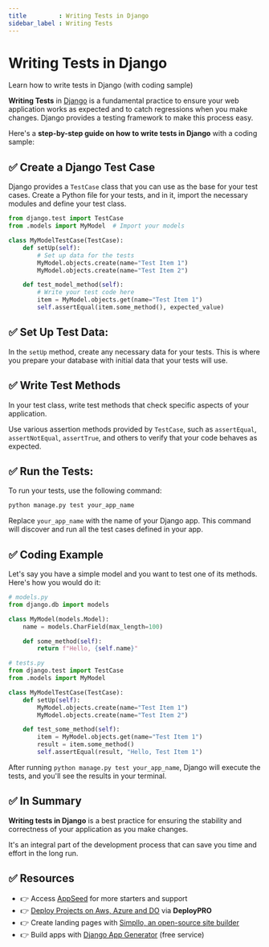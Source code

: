 ```yaml
---
title         : Writing Tests in Django
sidebar_label : Writing Tests
---
```


# Writing Tests in Django

<SubHeading>Learn how to write tests in Django (with coding sample)</SubHeading>

**Writing Tests** in [Django](https://www.djangoproject.com/) is a fundamental practice to ensure your web application works as expected and to catch regressions when you make changes. 
Django provides a testing framework to make this process easy. 

Here's a **step-by-step guide on how to write tests in Django** with a coding sample:

## ✅ **Create a Django Test Case**

Django provides a `TestCase` class that you can use as the base for your test cases. Create a Python file for your tests, and in it, import the necessary modules and define your test class.

```python
from django.test import TestCase
from .models import MyModel  # Import your models

class MyModelTestCase(TestCase):
    def setUp(self):
        # Set up data for the tests
        MyModel.objects.create(name="Test Item 1")
        MyModel.objects.create(name="Test Item 2")

    def test_model_method(self):
        # Write your test code here
        item = MyModel.objects.get(name="Test Item 1")
        self.assertEqual(item.some_method(), expected_value)
```

## ✅ **Set Up Test Data:**

In the `setUp` method, create any necessary data for your tests. This is where you prepare your database with initial data that your tests will use.

## ✅ **Write Test Methods**

In your test class, write test methods that check specific aspects of your application. 

Use various assertion methods provided by `TestCase`, such as `assertEqual`, `assertNotEqual`, `assertTrue`, and others to verify that your code behaves as expected.

## ✅ **Run the Tests:**

To run your tests, use the following command:

```bash
python manage.py test your_app_name
```

Replace `your_app_name` with the name of your Django app. This command will discover and run all the test cases defined in your app.

## ✅ **Coding Example**

Let's say you have a simple model and you want to test one of its methods. Here's how you would do it:

```python
# models.py
from django.db import models

class MyModel(models.Model):
    name = models.CharField(max_length=100)

    def some_method(self):
        return f"Hello, {self.name}"

# tests.py
from django.test import TestCase
from .models import MyModel

class MyModelTestCase(TestCase):
    def setUp(self):
        MyModel.objects.create(name="Test Item 1")
        MyModel.objects.create(name="Test Item 2")

    def test_some_method(self):
        item = MyModel.objects.get(name="Test Item 1")
        result = item.some_method()
        self.assertEqual(result, "Hello, Test Item 1")
```

After running `python manage.py test your_app_name`, Django will execute the tests, and you'll see the results in your terminal.

## ✅ In Summary

**Writing tests in Django** is a best practice for ensuring the stability and correctness of your application as you make changes. 

It's an integral part of the development process that can save you time and effort in the long run.

## ✅ Resources

- 👉 Access [AppSeed](https://appseed.us/) for more starters and support 
- 👉 [Deploy Projects on Aws, Azure and DO](https://www.docs.deploypro.dev/) via **DeployPRO**
- 👉 Create landing pages with [Simpllo, an open-source site builder](https://www.simpllo.com/)
- 👉 Build apps with [Django App Generator](https://app-generator.dev/django/) (free service)
